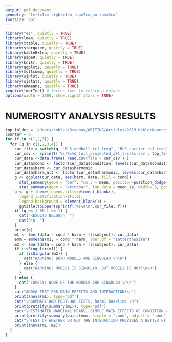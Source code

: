```yaml
---
output: pdf_document
geometry: "left=1cm,right=1cm,top=2cm,bottom=2cm"
fontsize: 9pt
---
```

```r
library("ez", quietly = TRUE)
library(lme4, quietly = TRUE)
library(xtable, quietly = TRUE)
library(stargazer, quietly = TRUE)
library(kableExtra, quietly = TRUE)
library(papeR, quietly = TRUE)
library(knitr, quietly = TRUE)
library(ggplot2, quietly = TRUE)
library(multcomp, quietly = TRUE)
library(sjPlot, quietly = TRUE)
library(sjstats, quietly = TRUE)
library(emmeans, quietly = TRUE)
require(lmerTest) # forces lmer to return p-values
options(width = 1800, show.signif.stars = TRUE) 
```
# NUMEROSITY ANALYSIS RESULTS
```r
top_folder = '/Users/kohler/Dropbox/WRITING/Articles/2019_KohlerNumerositySSVEP/figures/results/experiment1'
counter = 0
for (f in c(1,2,3)) {
  for (q in c(1,2,3,4)) {
    cur_file = switch(q, "RLS_oddball_rc1_freq", "RLS_carrier_rc1_freq", "RLS_oddball_rc2_freq", "RLS_carrier_rc2_freq")
    cur_csv <- sprintf('%s/%s%d_full_projected_all_trials.csv', top_folder, cur_file, f)
    cur_data <-data.frame( read.csv(file = cur_csv ) )
    cur_data$cond <- factor(cur_data$condition, levels(cur_data$condition)[c(2,1)])
    cur_data$harm <- cur_data$harmonic
    cur_data$harm_alt <- factor(cur_data$harmonic, levels(cur_data$harmonic)[c(2,1,3,4)])
    g <- ggplot(cur_data, aes(harm, data, fill = cond)) +
      stat_summary(geom = "bar", fun.y = mean, position=position_dodge()) +
      stat_summary(geom = "errorbar", fun.data = mean_se, width=.3, position=position_dodge(.9))
    g <- g + theme(legend.title=element_blank(), 
      legend.justification=c(1,0), 
      legend.background = element_blank()) + 
      ggtitle(toupper(sprintf('%s%d\n',cur_file, f)))
    if (q == 1 && f == 1) {
      cat("RESULTS BELOW\n  ")
      cat("\n  ")
    }
    print(g)
    m1 <- lmer(data ~ cond * harm + (1|subject), cur_data)
    emm = emmeans(m1, ~ cond * harm, lmer.df = "satterthwaite")
    m2 <- lmer(data ~ cond + harm + (1|subject), cur_data)
    if (isSingular(m1)) {
      if (isSingular(m2)) {
        cat("WARNING: BOTH MODELS ARE SINGULAR!\n\n")
      } else {
        cat("WARNING: MODEL1 IS SINGULAR, BUT MODEL2 IS NOT!\n\n")
      }
    } else {
      cat("LOVELY: NONE OF THE MODELS ARE SINGULAR!\n\n")
    }
    cat("ANOVA TEST FOR MAIN EFFECTS AND INTERACTIONS\n")
    print(anova(m1), type='pdf')
    cat("\nSUMMARY AND POST-HOC TESTS, harm1 baseline \n")
    print(prettify(summary(m1)), type='pdf')
    cat("\nESTIMATED MARGINAL MEANS, SIMPLE MAIN EFFECTS OF CONDITION WITHOUT CORRECTION\n")
    print(prettify(summary(pairs(emm, simple = "cond", adjust = "none"))))
    cat("\nTEST OF WHETHER OR NOT THE INTERACTION PROVIDES A BETTER FIT\n")
    print(anova(m1, m2))
  }
}
```
